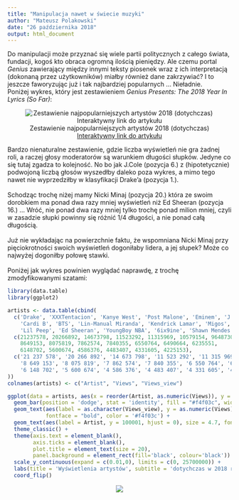 ```yaml
---
title: "Manipulacja nawet w świecie muzyki"
author: "Mateusz Polakowski"
date: "26 października 2018"
output: html_document
---
```


Do manipulacji może przyznać się wiele partii politycznych z całego świata, fundacji, kogoś kto obraca ogromną ilością pieniędzy. Ale czemu portal *Genius* zawierający między innymi teksty piosenek wraz z ich interpretacją (dokonaną przez użytkowników) miałby również dane zakrzywiać? I to jeszcze faworyzując już i tak najbardziej popularnych ... Nieładnie.
<br>
Poniżej wykres, który jest zestawieniem *Genius Presents: The 2018 Year In Lyrics (So Far)*:

<div style="text-align:center">
![Zestawienie najpopularniejszych artystów 2018 (dotychczas) <br> [Interaktywny link do artykułu](https://genius.com/a/genius-presents-the-2018-year-in-lyrics-so-far)](genius_2018_artists.png)
</div>

Bardzo nienaturalne zestawienie, gdzie liczba wyświetleń nie gra żadnej roli, a raczej głosy moderatorów są warunkiem długości słupków. Jedyne co się tutaj zgadza to kolejność. No bo jak J.Cole (pozycja 6.) z (hipotetycznie) podwojoną liczbą głosów wyszedłby daleko poza wykres, a mimo tego nawet nie wyprzedziłby w klasyfikacji Drake'a (pozycja 1.). 
<br> <br>
Schodząc trochę niżej mamy Nicki Minaj (pozycja 20.) która ze swoim dorobkiem ma ponad dwa razy mniej wyświetleń niż Ed Sheeran (pozycja 16.) ... Wróć, nie ponad dwa razy mniej tylko trochę ponad milion mniej, czyli w zasadzie słupki powinny się różnić 1/4 długości, a nie ponad całą długością. 
<br> <br> 
Już nie wykładając na powierzchnie faktu, że wspomniana Nicki Minaj przy pięciokrotności swoich wyświetleń dogoniłaby lidera, a jej słupek? Może co najwyżej dogoniłby połowę stawki. 
<br> <br>
Poniżej jak wykres powinien wyglądać naprawdę, z trochę zmodyfikowanymi szatami:

```r
library(data.table)
library(ggplot2)

artists <- data.table(cbind(
  c('Drake', 'XXXTentacion', 'Kanye West', 'Post Malone', 'Eminem', 'J.Cole', 'The Weekend',
    'Cardi B', 'BTS', 'Lin-Manual Miranda', 'Kendrick Lamar', 'Migos', 'Logic', 'Childish Gambino',
    'Lil Peep', 'Ed Sheeran', 'YoungBoy NBA', '6ix9ine', 'Shawn Mendes', 'Nicki Minaj'), 
  c(21237578, 20266892, 14673798, 11523292, 11315969, 10579154, 9648730, 
    8649153, 8075819, 7862574, 7840355, 6550764, 6490664, 6235551,
    6148702, 5600674, 4586376, 4483407, 4331605, 4225153),
  c('21 237 578', '20 266 892', '14 673 798', '11 523 292', '11 315 969', '10 579 154', '9 648 730', 
    '8 649 153', '8 075 819', '7 862 574', '7 840 355', '6 550 764', '6 490 664', '6 235 551',
    '6 148 702', '5 600 674', '4 586 376', '4 483 407', '4 331 605', '4 225 153')
))
colnames(artists) <- c("Artist", "Views", "Views_view")

ggplot(data = artists, aes(x = reorder(Artist, as.numeric(Views)), y = as.numeric(Views))) +
  geom_bar(position = 'dodge', stat = 'identity', fill = "#f4f03c", width = 0.85) + 
  geom_text(aes(label = as.character(Views_view), y = as.numeric(Views) + 2500000), size = 6, 
            fontface = "bold", color = '#f4f03c') +
  geom_text(aes(label = Artist, y = 100001, hjust = 0), size = 4.7, fontface = "bold", color = "black") +
  theme_classic() +
  theme(axis.text = element_blank(),
        axis.ticks = element_blank(),
        plot.title = element_text(size = 20),
        panel.background = element_rect(fill='black', colour='black')) +
  scale_y_continuous(expand = c(0.01,0), limits = c(0, 25700000)) + 
  labs(title = 'Wyświetlenia artystów', subtitle = 'dotychczas w 2018 roku', x = '', y = '') +
  coord_flip()
```

<div style="text-align:center">
<img src="poprawiony_wykres_genius.png">
</div>
